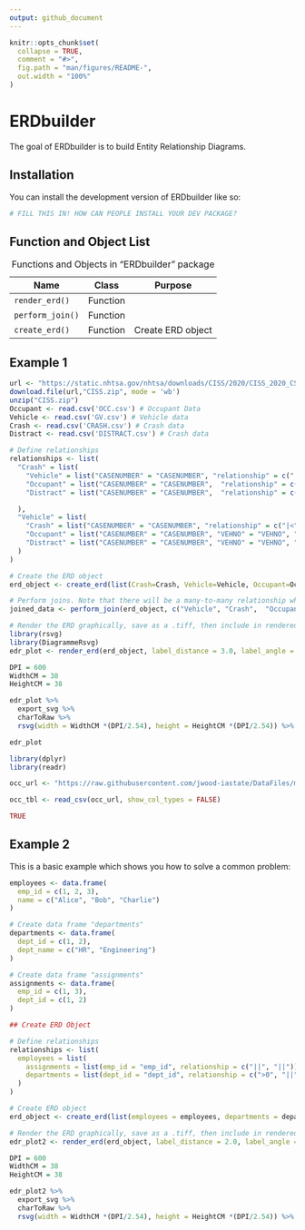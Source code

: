 ```yaml
---
output: github_document
---
```


<!-- README.md is generated from README.Rmd. Please edit that file -->

```r
knitr::opts_chunk$set(
  collapse = TRUE,
  comment = "#>",
  fig.path = "man/figures/README-",
  out.width = "100%"
)
```

# ERDbuilder

<!-- badges: start -->

<!-- badges: end -->

The goal of ERDbuilder is to build Entity Relationship Diagrams.

## Installation

You can install the development version of ERDbuilder like so:

``` r
# FILL THIS IN! HOW CAN PEOPLE INSTALL YOUR DEV PACKAGE?
```

## Function and Object List

| Name             | Class    | Purpose           |
|------------------|----------|-------------------|
| `render_erd()`   | Function |                   |
| `perform_join()` | Function |                   |
| `create_erd()`   | Function | Create ERD object |

: Functions and Objects in "ERDbuilder" package

## Example 1

```r

url <- "https://static.nhtsa.gov/nhtsa/downloads/CISS/2020/CISS_2020_CSV_files.zip"
download.file(url,"CISS.zip", mode = 'wb')
unzip("CISS.zip")
Occupant <- read.csv('OCC.csv') # Occupant Data
Vehicle <- read.csv('GV.csv') # Vehicle data
Crash <- read.csv('CRASH.csv') # Crash data
Distract <- read.csv('DISTRACT.csv') # Crash data

# Define relationships
relationships <- list(
  "Crash" = list(
    "Vehicle" = list("CASENUMBER" = "CASENUMBER", "relationship" = c("||", "|<")),
    "Occupant" = list("CASENUMBER" = "CASENUMBER",  "relationship" = c("||", "|<")),
    "Distract" = list("CASENUMBER" = "CASENUMBER",  "relationship" = c("||", "0<"))

  ),
  "Vehicle" = list(
    "Crash" = list("CASENUMBER" = "CASENUMBER", "relationship" = c("|<", "||")),
    "Occupant" = list("CASENUMBER" = "CASENUMBER", "VEHNO" = "VEHNO", "relationship" = c("|0", "0<")),
    "Distract" = list("CASENUMBER" = "CASENUMBER", "VEHNO" = "VEHNO", "relationship" = c("||", "0<"))
  )
)

# Create the ERD object
erd_object <- create_erd(list(Crash=Crash, Vehicle=Vehicle, Occupant=Occupant, Distract=Distract), relationships)

# Perform joins. Note that there will be a many-to-many relationship when joining the Distract table since the Crash, Vehicle, and Occupant tables will have already been joined.
joined_data <- perform_join(erd_object, c("Vehicle", "Crash",  "Occupant", "Distract"))

# Render the ERD graphically, save as a .tiff, then include in rendered files
library(rsvg)
library(DiagrammeRsvg)
edr_plot <- render_erd(erd_object, label_distance = 3.0, label_angle = 15, n=20)

DPI = 600
WidthCM = 38
HeightCM = 38

edr_plot %>% 
  export_svg %>% 
  charToRaw %>% 
  rsvg(width = WidthCM *(DPI/2.54), height = HeightCM *(DPI/2.54)) %>% tiff::writeTIFF("edr_plot.tiff")

edr_plot

```

```r

library(dplyr)
library(readr)

occ_url <- "https://raw.githubusercontent.com/jwood-iastate/DataFiles/main/OCC.csv"

occ_tbl <- read_csv(occ_url, show_col_types = FALSE)

TRUE
```

## Example 2

This is a basic example which shows you how to solve a common problem:

```r

employees <- data.frame(
  emp_id = c(1, 2, 3),
  name = c("Alice", "Bob", "Charlie")
)

# Create data frame "departments"
departments <- data.frame(
  dept_id = c(1, 2),
  dept_name = c("HR", "Engineering")
)

# Create data frame "assignments"
assignments <- data.frame(
  emp_id = c(1, 3),
  dept_id = c(1, 2)
)

## Create ERD Object

# Define relationships
relationships <- list(
  employees = list(
    assignments = list(emp_id = "emp_id", relationship = c("||", "||")),
    departments = list(dept_id = "dept_id", relationship = c(">0", "||"))
  )
)

# Create ERD object
erd_object <- create_erd(list(employees = employees, departments = departments, assignments = assignments), relationships)

# Render the ERD graphically, save as a .tiff, then include in rendered files
edr_plot2 <- render_erd(erd_object, label_distance = 2.0, label_angle = -25)

DPI = 600
WidthCM = 38
HeightCM = 38

edr_plot2 %>% 
  export_svg %>% 
  charToRaw %>% 
  rsvg(width = WidthCM *(DPI/2.54), height = HeightCM *(DPI/2.54)) %>% tiff::writeTIFF("edr_plot2.tiff")
```
